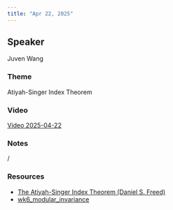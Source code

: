 ```yaml
---
title: "Apr 22, 2025"
---
```


## Speaker
Juven Wang

### Theme
Atiyah-Singer Index Theorem

### Video  
[Video 2025-04-22](https://drive.google.com/file/d/1B5PszFb5QxVSfpAWGEm0_vjitZzeFxvD/view?usp=sharing)

### Notes  
/

### Resources  
- [The Atiyah-Singer Index Theorem (Daniel S. Freed)](https://drive.google.com/file/d/1d5iTUzlKPyTj9rbDxMtRWquEhF32qZtn/view?usp=sharing)
- [wk6_modular_invariance](https://drive.google.com/file/d/1HJlUgDUPtMwqHxsm7rxXwSql5kL3Xz5_/view?usp=sharing)
